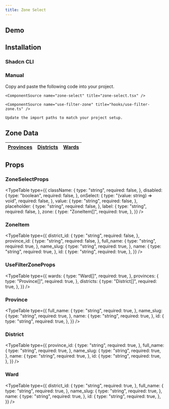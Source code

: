 ```yaml
---
title: Zone Select
---
```


## Demo

<ComponentPreview name="zone-select-demo" />

## Installation

### Shadcn CLI

<ComponentInstall command="npx shadcn@latest add https://laviecn.vercel.app/r/zone-select.json" />

### Manual

<Steps>
  <Step>
    Copy and paste the following code into your project.

    <ComponentSource name="zone-select" title="zone-select.tsx" />

    <ComponentSource name="use-filter-zone" title="hooks/use-filter-zone.ts" />

  </Step>
  <Step>

    Update the import paths to match your project setup.

  </Step>
</Steps>

## Zone Data

| [Provinces](https://laviecn.vercel.app/zone/provinces.js) | [Districts](https://laviecn.vercel.app/zone/districts.js) | [Wards](https://laviecn.vercel.app/zone/wards.js) |
| --------------------------------------------------------- | --------------------------------------------------------- | ------------------------------------------------- |

## Props

### ZoneSelectProps

<TypeTable
  type={{
    className: {
      type: "string",
      required: false,
    },
    disabled: {
      type: "boolean",
      required: false,
    },
    onSelect: {
      type: "(value: string) => void",
      required: false,
    },
    value: {
      type: "string",
      required: false,
    },
    placeholder: {
      type: "string",
      required: false,
    },
    label: {
      type: "string",
      required: false,
    },
    zone: {
      type: "ZoneItem[]",
      required: true,
    },
  }}
/>

### ZoneItem

<TypeTable
  type={{
    district_id: {
      type: "string",
      required: false,
    },
    province_id: {
      type: "string",
      required: false,
    },
    full_name: {
      type: "string",
      required: true,
    },
    name_slug: {
      type: "string",
      required: true,
    },
    name: {
      type: "string",
      required: true,
    },
    id: {
      type: "string",
      required: true,
    },
  }}
/>

### UseFilterZoneProps

<TypeTable
  type={{
    wards: {
      type: "Ward[]",
      required: true,
    },
    provinces: {
      type: "Province[]",
      required: true,
    },
    districts: {
      type: "District[]",
      required: true,
    },
  }}
/>

### Province

<TypeTable
  type={{
    full_name: {
      type: "string",
      required: true,
    },
    name_slug: {
      type: "string",
      required: true,
    },
    name: {
      type: "string",
      required: true,
    },
    id: {
      type: "string",
      required: true,
    },
  }}
/>

### District

<TypeTable
  type={{
    province_id: {
      type: "string",
      required: true,
    },
    full_name: {
      type: "string",
      required: true,
    },
    name_slug: {
      type: "string",
      required: true,
    },
    name: {
      type: "string",
      required: true,
    },
    id: {
      type: "string",
      required: true,
    },
  }}
/>

### Ward

<TypeTable
  type={{
    district_id: {
      type: "string",
      required: true,
    },
    full_name: {
      type: "string",
      required: true,
    },
    name_slug: {
      type: "string",
      required: true,
    },
    name: {
      type: "string",
      required: true,
    },
    id: {
      type: "string",
      required: true,
    },
  }}
/>

